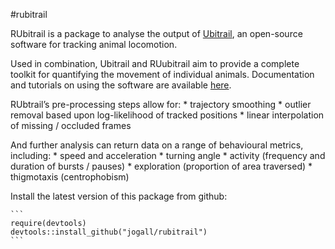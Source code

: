 #rubitrail

RUbitrail is a package to analyse the output of [Ubitrail](http://ubitrail.sourceforge.net/), an open-source software for tracking animal locomotion.

Used in combination, Ubitrail and RUubitrail aim to provide a complete toolkit for quantifying the movement of individual animals. Documentation and tutorials on using the software are available [here](http://ubitrail.sourceforge.net/).

RUbtrail's pre-processing steps allow for:
* trajectory smoothing
* outlier removal based upon log-likelihood of tracked positions
* linear interpolation of missing / occluded frames

And further analysis can return data on a range of behavioural metrics, including:
* speed and acceleration
* turning angle
* activity (frequency and duration of bursts / pauses)
* exploration (proportion of area traversed)
* thigmotaxis (centrophobism)

Install the latest version of this package from github:

    ```
    require(devtools)
    devtools::install_github("jogall/rubitrail")
    ```
